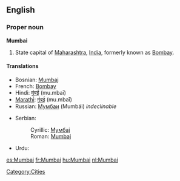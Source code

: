 ==English==

===Proper noun===
'''Mumbai'''

# State capital of [[Maharashtra]], [[India]], formerly known as [[Bombay]].

====Translations====
{{top}}
* Bosnian: [[Mumbaj#Bosnian|Mumbaj]] {{m}}
* French: [[Bombay]] {{f}}
* Hindi: [[मुंबई]] (mu.mbaī)
* [[Marathi]]: [[मुंबई]] (mu.mbaī)
* Russian: [[Мумбаи]] (Mumbái) ''indeclinable''
{{mid}}
* Serbian:
*: Cyrillic: [[Мумбај#Serbian|Мумбај]] {{m}}
*: Roman: [[Mumbaj#Serbian|Mumbaj]] {{m}}
* Urdu: {{ur-Arab|[[ممبئ|مُمبئ]]}}
{{bottom}}

[[Category:Cities]]

[[es:Mumbai]]
[[fr:Mumbai]]
[[hu:Mumbai]]
[[nl:Mumbai]]